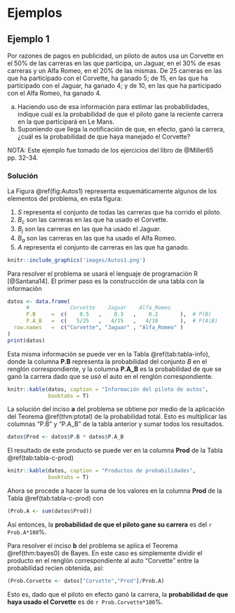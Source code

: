 # Ejemplos

## Ejemplo 1

Por razones de pagos en publicidad, un piloto de autos usa un Corvette en el 50% de las carreras en las que participa, un Jaguar, en el 30% de esas carreras y un Alfa Romeo, en el 20% de las mismas. De 25 carreras en las que ha participado con el Corvette, ha ganado 5; de 15, en las que ha participado con el Jaguar, ha ganado 4; y de 10, en las que ha participado con el Alfa Romeo, ha ganado 4.

a. Haciendo uso de esa información para estimar las probabilidades, indique cuál es la probabilidad de que el piloto gane la reciente carrera en la que participará en Le Mans.
a. Suponiendo que llega la notificación de que, en efecto, ganó la carrera, ¿cuál es la probabilidad de que haya manejado el Corvette?

NOTA: Este ejemplo fue tomado de los ejercicios del libro de @Miller65 pp. 32-34.

### Solución {-}

La Figura \@ref(fig:Autos1) representa esquemáticamente algunos de los elementos del problema, en esta figura:

1. $S$ representa el conjunto de todas las carreras que ha corrido el piloto.
1. $B_c$ son las carreras en las que ha usado el Corvette.
1. $B_j$ son las carreras en las que ha usado el Jaguar.
1. $B_a$ son las carreras en las que ha usado el Alfa Romeo.
1. $A$ representa el conjunto de carreras en las que ha ganado.

```r
knitr::include_graphics('images/Autos1.png')
```

Para resolver el problema se usará el lenguaje de programación R [@Santana14]. El primer paso es la construcción de una tabla con la información

```r
datos <- data.frame(
      #             Corvette    Jaguar    Alfa_Romeo
      P.B     =  c(    0.5   ,    0.3   ,    0.2       ),  # P(B)
      P.A_B   =  c(   5/25   ,   4/15   ,   4/10       ),  # P(A|B)
  row.names   =  c("Corvette", "Jaguar" , "Alfa_Romeo" )
)
print(datos)
```

Esta misma información se puede ver en la Tabla \@ref(tab:tabla-info), donde la columna **P.B** representa la probabilidad del conjunto $B$ en el renglón correspondiente, y la columna **P.A_B** es la probabilidad de que se ganó la carrera dado que se usó el auto en el renglón correspondiente.

```r
knitr::kable(datos, caption = "Información del piloto de autos",
             booktabs = T)
```

La solución del inciso **a** del problema se obtiene por medio de la aplicación del Teorema \@ref(thm:ptotal) de la probabilidad total. Esto es multiplicar las columnas "P.B" y "P.A_B" de la tabla anterior y sumar todos los resultados.

```r
datos$Prod <- datos$P.B * datos$P.A_B
```

El resultado de este producto se puede ver en la columna **Prod** de la Tabla \@ref(tab:tabla-c-prod)

```r
knitr::kable(datos, caption = "Productos de probabilidades",
             booktabs = T)
```

Ahora se procede a hacer la suma de los valores en la columna **Prod** de la Tabla \@ref(tab:tabla-c-prod) con

```r
(Prob.A <- sum(datos$Prod))
```

Asi entonces, la **probabilidad de que el piloto gane su carrera** es del `r Prob.A*100`%.

Para resolver el inciso **b** del problema se aplica el Teorema \@ref(thm:bayes0) de Bayes. En este caso es simplemente dividir el producto en el renglón correspondiente al auto "Corvette" entre la probabilidad recien obtenida, así:

```r
(Prob.Corvette <- datos["Corvette","Prod"]/Prob.A)
```
Esto es, dado que el piloto en efecto ganó la carrera, la **probabilidad de que haya usado el Corvette** es de `r Prob.Corvette*100`%.
